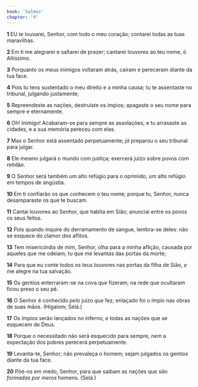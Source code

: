 ```yaml
---
book: 'Salmos'
chapter: '9'
---
```


**1** EU _te_ louvarei, Senhor, com todo o meu coração; contarei todas as tuas maravilhas.

**2** Em ti me alegrarei e saltarei de prazer; cantarei louvores ao teu nome, ó Altíssimo.

**3** Porquanto os meus inimigos voltaram atrás, caíram e pereceram diante da tua face.

**4** Pois tu tens sustentado o meu direito e a minha causa; tu te assentaste no tribunal, julgando justamente;

**5** Repreendeste as nações, destruíste os ímpios; apagaste o seu nome para sempre e eternamente.

**6** Oh! Inimigo! Acabaram-se para sempre as assolações; e tu arrasaste as cidades, e a sua memória pereceu com elas.

**7** Mas o Senhor está assentado perpetuamente; _já_ preparou o seu tribunal para julgar.

**8** Ele mesmo julgará o mundo com justiça; exercerá juízo sobre povos com retidão.

**9** O Senhor será também _um_ alto refúgio para o oprimido; _um_ alto refúgio em tempos de angústia.

**10** Em ti confiarão os que conhecem o teu nome; porque tu, Senhor, nunca desamparaste os que te buscam.

**11** Cantai louvores ao Senhor, que habita em Sião; anunciai entre os povos os seus feitos.

**12** Pois quando inquire do derramamento de sangue, lembra-se deles: não se esquece do clamor dos aflitos.

**13** Tem misericórdia de mim, Senhor, olha para a minha aflição, causada por aqueles que me odeiam; tu que me levantas das portas da morte;

**14** Para que eu conte todos os teus louvores nas portas da filha de Sião, _e_ me alegre na tua salvação.

**15** Os gentios enterraram-se na cova _que_ fizeram; na rede que ocultaram ficou preso o seu pé.

**16** O Senhor é conhecido _pelo_ juízo _que_ fez; enlaçado foi o ímpio nas obras de suas mãos. (Higaiom; Selá.)

**17** Os ímpios serão lançados no inferno, _e_ todas as nações que se esquecem de Deus.

**18** Porque o necessitado não será esquecido para sempre, _nem_ a expectação dos pobres perecerá perpetuamente.

**19** Levanta-te, Senhor; não prevaleça o homem; sejam julgados os gentios diante da tua face.

**20** Põe-os em medo, Senhor, para que saibam as nações que _são formadas por meros_ homens. (Selá.)

